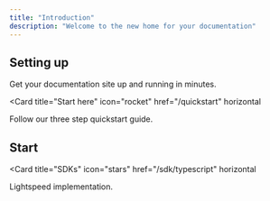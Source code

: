 ```yaml
---
title: "Introduction"
description: "Welcome to the new home for your documentation"
---
```


## Setting up

Get your documentation site up and running in minutes.

<Card
  title="Start here"
  icon="rocket"
  href="/quickstart"
  horizontal
>
  Follow our three step quickstart guide.
</Card>


## Start

<Card
  title="SDKs"
  icon="stars"
  href="/sdk/typescript"
  horizontal
>
  Lightspeed implementation.
</Card>
